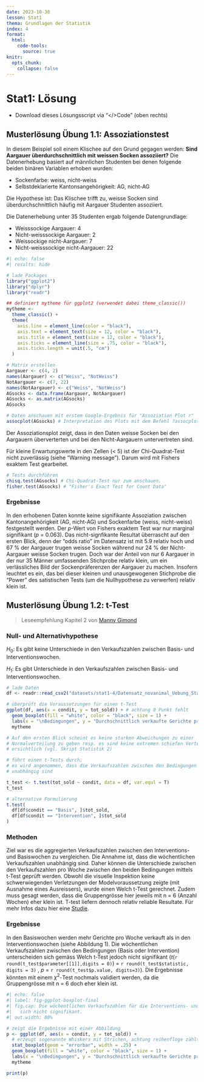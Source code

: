 ```yaml
---
date: 2023-10-30
lesson: Stat1
thema: Grundlagen der Statistik
index: 4
format:
  html:
    code-tools:
      source: true
knitr:
  opts_chunk:
    collapse: false
---
```


# Stat1: Lösung

- Download dieses Lösungsscript via "\</\>Code" (oben rechts)

## Musterlösung Übung 1.1: Assoziationstest

In diesem Beispiel soll einem Klischee auf den Grund gegagen werden: **Sind Aargauer überdurchschnittlich mit weissen Socken assoziiert?** Die Datenerhebung basiert auf männlichen Studenten bei denen folgende beiden binären Variablen erhoben wurden:

- Sockenfarbe: weiss, nicht-weiss
- Selbstdeklarierte Kantonsangehörigkeit: AG, nicht-AG

Die Hypothese ist: Das Klischee trifft zu, weisse Socken sind überdurchschnittlich häufig mit Aargauer Studenten assoziiert.

Die Datenerhebung unter 35 Studenten ergab folgende Datengrundlage:

- Weisssockige Aargauer: 4
- Nicht-weisssockige Aargauer: 2
- Weissockige nicht-Aargauer: 7
- Nicht-weisssockige nicht-Aargauer: 22

```r
#| echo: false
#| results: hide

# lade Packages
library("ggplot2")
library("dplyr")
library("readr")

## definiert mytheme für ggplot2 (verwendet dabei theme_classic())
mytheme <-
  theme_classic() +
  theme(
    axis.line = element_line(color = "black"),
    axis.text = element_text(size = 12, color = "black"),
    axis.title = element_text(size = 12, color = "black"),
    axis.ticks = element_line(size = .75, color = "black"),
    axis.ticks.length = unit(.5, "cm")
  )
```

```r
# Matrix erstellen
Aargauer <- c(4, 2)
names(Aargauer) <- c("Weiss", "NotWeiss")
NotAargauer <- c(7, 22)
names(NotAargauer) <- c("Weiss", "NotWeiss")
AGsocks <- data.frame(Aargauer, NotAargauer)
AGsocks <- as.matrix(AGsocks)
AGsocks

# Daten anschauen mit erstem Google-Ergebnis für "Assoziation Plot r"
assocplot(AGsocks) # Interpretation des Plots mit dem Befehl ?assocplot
```

Der Assoziationsplot zeigt, dass in den Daten weisse Socken bei den Aargauern überverterten und bei den Nicht-Aargauern untervertreten sind.

Für kleine Erwartungswerte in den Zellen (\< 5) ist der Chi-Quadrat-Test nicht zuverlässig (siehe "Warning message"). Darum wird mit Fishers exaktem Test gearbeitet.

```r
# Tests durchführen
chisq.test(AGsocks) # Chi-Quadrat-Test nur zum anschauen.
fisher.test(AGsocks) # "Fisher's Exact Test for Count Data"
```

### Ergebnisse

In den erhobenen Daten konnte keine signifikante Assoziation zwischen Kantonangehörigkeit (AG, nicht-AG) und Sockenfarbe (weiss, nicht-weiss) festgestellt werden. Der *p*-Wert von Fishers exaktem Test war nur marginal signifikant (*p* = 0.063). Das nicht-signfikante Resultat überrascht auf den ersten Blick, denn der "odds ratio" im Datensatz ist mit 5.9 relativ hoch und 67 % der Aargauer trugen weisse Socken während nur 24 % der Nicht-Aargauer weisse Socken trugen. Doch war der Anteil von nur 6 Aargauer in der nur 35 Männer umfassenden Stichprobe relativ klein, um ein verlässliches Bild der Sockenpräferenzen der Aargauer zu machen. Insofern leuchtet es ein, das bei dieser kleinen und unausgewogenen Stichprobe die "Power" des satistischen Tests (um die Nullhypothese zu verwerfen) relativ klein ist.

## Musterlösung Übung 1.2: t-Test

> Leseempfehlung Kapitel 2 von [Manny Gimond](https://mgimond.github.io/Stats-in-R/z_t_tests.html)

### Null- und Alternativhypothese

$H_0$: Es gibt keine Unterschiede in den Verkaufszahlen zwischen Basis- und Interventionswochen.

$H_1$: Es gibt Unterschiede in den Verkaufszahlen zwischen Basis- und Interventionswochen.

```r
# lade Daten
df <- readr::read_csv2("datasets/stat1-4/Datensatz_novanimal_Uebung_Statistik1.2.csv")

# überprüft die Voraussetzungen für einen t-Test
ggplot(df, aes(x = condit, y = tot_sold)) + # achtung 0 Punkt fehlt
  geom_boxplot(fill = "white", color = "black", size = 1) +
  labs(x = "\nBedingungen", y = "Durchschnittlich verkaufte Gerichte pro Woche\n") +
  mytheme

# Auf den ersten Blick scheint es keine starken Abweichungen zu einer
# Normalverteilung zu geben resp. es sind keine extremen schiefen Verteilungen
# ersichtlich (vgl. Skript Statistik 2)
```

```r
# führt einen t-Tests durch;
# es wird angenommen, dass die Verkaufszahlen zwischen den Bedingungen
# unabhängig sind

t_test <- t.test(tot_sold ~ condit, data = df, var.equl = T)
t_test

# alternative Formulierung
t.test(
  df[df$condit == "Basis", ]$tot_sold,
  df[df$condit == "Intervention", ]$tot_sold
)
```

### Methoden

Ziel war es die aggregierten Verkaufszahlen zwischen den Interventions- und Basiswochen zu vergleichen. Die Annahme ist, dass die wöchentlichen Verkaufszahlen unabhängig sind. Daher können die Unterschiede zwischen den Verkaufszahlen pro Woche zwischen den beiden Bedingungen mittels t-Test geprüft werden. Obwohl die visuelle Inspektion keine schwerwiegenden Verletzungen der Modelvoraussetzung zeigte (mit Ausnahme eines Ausreissers), wurde einen Welch t-Test gerechnet. Zudem muss gesagt werden, dass die Gruppengrösse hier jeweils mit n = 6 (Anzahl Wochen) eher klein ist. T-test liefern dennoch relativ reliable Resultate. Für mehr Infos dazu hier eine [Studie](https://scholarworks.umass.edu/cgi/viewcontent.cgi?article=1307&context=pare).

### Ergebnisse

In den Basiswochen werden mehr Gerichte pro Woche verkauft als in den Interventionswochen (siehe Abbildung 1). Die wöchentlichen Verkaufszahlen zwischen den Bedingungen (Basis oder Intervention) unterscheiden sich gemäss Welch t-Test jedoch nicht signifikant (*t*(`r round(t_test$parameter[[1]],digits = 0)`) = `r round(t_test$statistic, digits = 3)` , *p* = `r round(t_test$p.value, digits=3)`). Die Ergebnisse könnten mit einem $\chi^2$-Test nochmals validiert werden, da die Gruppengrösse mit n = 6 doch eher klein ist.

```r
#| echo: false
#| label: fig-ggplot-boxplot-final
#| fig.cap: Die wöchentlichen Verkaufszahlen für die Interventions- und Basiswochen unterscheiden
#|   sich nicht signifikant.
#| out.width: 80%

# zeigt die Ergebnisse mit einer Abbildung
p <- ggplot(df, aes(x = condit, y = tot_sold)) +
  # erzeugt sogenannte Whiskers mit Strichen, achtung reihenfloge zählt hier
  stat_boxplot(geom = "errorbar", width = .25) +
  geom_boxplot(fill = "white", color = "black", size = 1) +
  labs(x = "\nBedingungen", y = "Durchschnittlich verkaufte Gerichte pro Woche\n") +
  mytheme

print(p)
```
